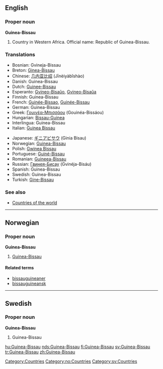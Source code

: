 ==English==

===Proper noun===
'''Guinea-Bissau'''

# Country in Western Africa. Official name: Republic of Guinea-Bissau.

===Translations===
{{top}}
*Bosnian: Gvineja-Bissau {{f}}
*Breton: [[Ginea-Bissau]]
*Chinese: [[几内亚比绍]] (Jīnèiyàbǐshào)
*Danish: Guinea-Bissau
*Dutch: [[Guinee-Bissau]]
*Esperanto: [[Gvineo-Bisaŭo]], [[Gvineo-Bisaŭa]]
*Finnish: Guinea-Bissau
*French: [[Guinée-Bissao]], [[Guinée-Bissau]]
*German: Guinea-Bissau
*Greek: [[Γουινέα-Μπισσάου]] (Gouinéa-Bissáou)
*Hungarian: [[Bissau-Guinea]]
*Interlingua: Guinea-Bissau
*Italian: [[Guinea Bissau]]
{{mid}}
*Japanese: [[ギニアビサウ]] (Ginia Bisau)
*Norwegian: [[#Norwegian|Guinea-Bissau]]
*Polish: [[Gwinea Bissau]]
*Portuguese: [[Guiné-Bissau]]
*Romanian: [[Guineea-Bissau]] {{f}}
*Russian: [[Гвинея-Бисау]] (Gvinéja-Bisáu)
*Spanish: Guinea-Bissau
*Swedish: Guinea-Bissau
*Turkish: [[Gine-Bissau]]
{{bottom}}

===See also===
* [[Countries of the world]]


----
==Norwegian==
===Proper noun===
'''Guinea-Bissau'''
#[[#English|Guinea-Bissau]]
====Related terms====
*[[bissauguineaner]]
*[[bissauguineansk]]


----
==Swedish==
===Proper noun===
'''Guinea-Bissau'''
#Guinea-Bissau

[[Category:Countries]]
[[Category:no:Countries]]
[[Category:sv:Countries]]

[[hu:Guinea-Bissau]]
[[nds:Guinea-Bissau]]
[[fi:Guinea-Bissau]]
[[sv:Guinea-Bissau]]
[[tr:Guinea-Bissau]]
[[zh:Guinea-Bissau]]